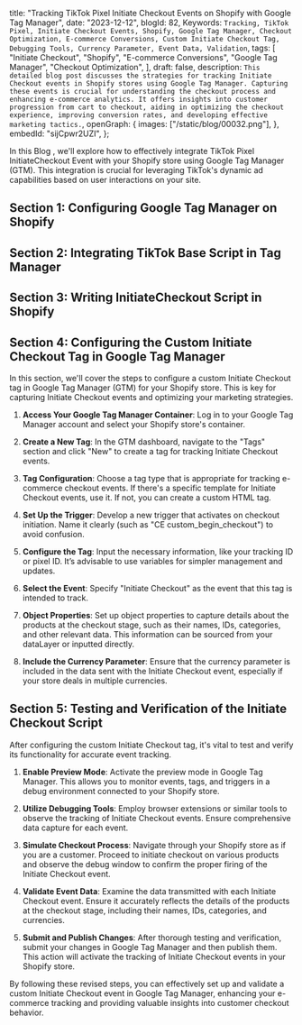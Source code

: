  title:
  "Tracking TikTok Pixel Initiate Checkout Events on Shopify with Google Tag Manager",
 date: "2023-12-12",
 blogId: 82,
 Keywords: `Tracking, TikTok Pixel, Initiate Checkout Events, Shopify, Google Tag Manager, Checkout Optimization, E-commerce Conversions, Custom Initiate Checkout Tag, Debugging Tools, Currency Parameter, Event Data, Validation`,
 tags: [
  "Initiate Checkout",
  "Shopify",
  "E-commerce Conversions",
  "Google Tag Manager",
  "Checkout Optimization",
 ],
 draft: false,
 description: `This detailed blog post discusses the strategies for tracking Initiate Checkout events in Shopify stores using Google Tag Manager. Capturing these events is crucial for understanding the checkout process and enhancing e-commerce analytics. It offers insights into customer progression from cart to checkout, aiding in optimizing the checkout experience, improving conversion rates, and developing effective marketing tactics.`,
 openGraph: {
  images: ["/static/blog/00032.png"],
 },
 embedId: "sijCpwr2UZI",
};

<BlogHeader metadata={metadata} />

In this Blog , we'll explore how to effectively integrate TikTok Pixel InitiateCheckout
Event with your Shopify store using Google Tag Manager (GTM). This integration is
crucial for leveraging TikTok's dynamic ad capabilities based on user interactions
on your site.

<YoutubeEmbed embedId={metadata.embedId} />

## Section 1: Configuring Google Tag Manager on Shopify

<ConfiguringGTM />

## Section 2: Integrating TikTok Base Script in Tag Manager

<TikTokPageView />

## Section 3: Writing InitiateCheckout Script in Shopify

<BeginCheckout />

## Section 4: Configuring the Custom Initiate Checkout Tag in Google Tag Manager

In this section, we'll cover the steps to configure a custom Initiate Checkout tag in Google Tag Manager (GTM) for your Shopify store. This is key for capturing Initiate Checkout events and optimizing your marketing strategies.

1. **Access Your Google Tag Manager Container**: Log in to your Google Tag Manager account and select your Shopify store's container.

2. **Create a New Tag**: In the GTM dashboard, navigate to the "Tags" section and click "New" to create a tag for tracking Initiate Checkout events.

3. **Tag Configuration**: Choose a tag type that is appropriate for tracking e-commerce checkout events. If there's a specific template for Initiate Checkout events, use it. If not, you can create a custom HTML tag.

4. **Set Up the Trigger**: Develop a new trigger that activates on checkout initiation. Name it clearly (such as "CE custom_begin_checkout") to avoid confusion.

5. **Configure the Tag**: Input the necessary information, like your tracking ID or pixel ID. It’s advisable to use variables for simpler management and updates.

6. **Select the Event**: Specify "Initiate Checkout" as the event that this tag is intended to track.

7. **Object Properties**: Set up object properties to capture details about the products at the checkout stage, such as their names, IDs, categories, and other relevant data. This information can be sourced from your dataLayer or inputted directly.

8. **Include the Currency Parameter**: Ensure that the currency parameter is included in the data sent with the Initiate Checkout event, especially if your store deals in multiple currencies.

## Section 5: Testing and Verification of the Initiate Checkout Script

After configuring the custom Initiate Checkout tag, it's vital to test and verify its functionality for accurate event tracking.

1. **Enable Preview Mode**: Activate the preview mode in Google Tag Manager. This allows you to monitor events, tags, and triggers in a debug environment connected to your Shopify store.

2. **Utilize Debugging Tools**: Employ browser extensions or similar tools to observe the tracking of Initiate Checkout events. Ensure comprehensive data capture for each event.

3. **Simulate Checkout Process**: Navigate through your Shopify store as if you are a customer. Proceed to initiate checkout on various products and observe the debug window to confirm the proper firing of the Initiate Checkout event.

4. **Validate Event Data**: Examine the data transmitted with each Initiate Checkout event. Ensure it accurately reflects the details of the products at the checkout stage, including their names, IDs, categories, and currencies.

5. **Submit and Publish Changes**: After thorough testing and verification, submit your changes in Google Tag Manager and then publish them. This action will activate the tracking of Initiate Checkout events in your Shopify store.

By following these revised steps, you can effectively set up and validate a custom Initiate Checkout event in Google Tag Manager, enhancing your e-commerce tracking and providing valuable insights into customer checkout behavior.
